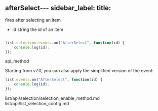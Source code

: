 afterSelect---
sidebar_label: 
title: 
---


          


<Short>
 fires after selecting an item



</Short>



- id    string  the id of an item




~~~js

list.selection.events.on("AfterSelect", function(id) {
    console.log(id);
});

~~~
 api_method

<Descr>

Starting from v7.0, you can also apply the simplified version of the event:

~~~js
list.events.on("AfterSelect", function(id) {
    console.log(id);
});
~~~


</Descr>


 
list/api/selection/selection_enable_method.md
list/api/list_selection_config.md 




